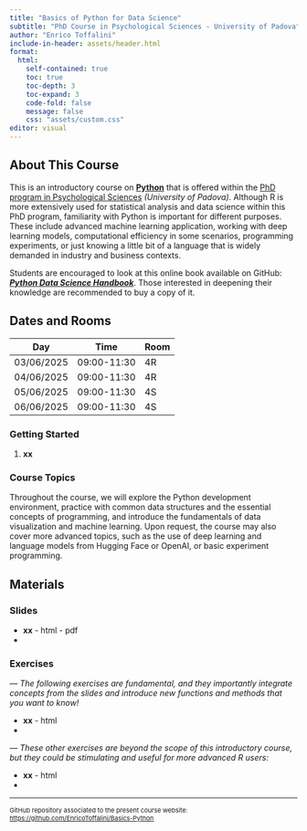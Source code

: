 ```yaml
---
title: "Basics of Python for Data Science"
subtitle: "PhD Course in Psychological Sciences - University of Padova"
author: "Enrico Toffalini"
include-in-header: assets/header.html
format: 
  html:
    self-contained: true
    toc: true   
    toc-depth: 3 
    toc-expand: 3 
    code-fold: false 
    message: false
    css: "assets/custom.css"
editor: visual
---
```


## About This Course

This is an introductory course on <a href="https://www.python.org/" target=_blank>**Python**</a> that is offered within the <a href="https://dottorato.psy.unipd.it/en">PhD program in Psychological Sciences</a> *(University of Padova)*. Although R is more extensively used for statistical analysis and data science within this PhD program, familiarity with Python is important for different purposes. These include advanced machine learning application, working with deep learning models, computational efficiency in some scenarios, programming experiments, or just knowing a little bit of a language that is widely demanded in industry and business contexts.

Students are encouraged to look at this online book available on GitHub: <a href="https://jakevdp.github.io/PythonDataScienceHandbook//" target="_blank">***Python Data Science Handbook***</a>. Those interested in deepening their knowledge are recommended to buy a copy of it.

## Dates and Rooms

| Day        | Time        | Room |
|------------|-------------|------|
| 03/06/2025 | 09:00-11:30 | 4R   |
| 04/06/2025 | 09:00-11:30 | 4R   |
| 05/06/2025 | 09:00-11:30 | 4S   |
| 06/06/2025 | 09:00-11:30 | 4S   |

### Getting Started

1.  **xx**

### Course Topics

Throughout the course, we will explore the Python development environment, practice with common data structures and the essential concepts of programming, and introduce the fundamentals of data visualization and machine learning. Upon request, the course may also cover more advanced topics, such as the use of deep learning and language models from Hugging Face or OpenAI, or basic experiment programming.

## Materials

### Slides

-   **xx** - html - pdf
-   

### Exercises

*— The following exercises are fundamental, and they importantly integrate concepts from the slides and introduce new functions and methods that you want to know!*

-   **xx** - html
-   

*— These other exercises are beyond the scope of this introductory course, but they could be stimulating and useful for more advanced R users:*

-   **xx** - html
-   

------------------------------------------------------------------------

::: {style="font-size:11px;"}
GitHub repository associated to the present course website: [https://github.com/EnricoToffalini/Basics-Python](https://github.com/EnricoToffalini/Basics-Python){target="_blank"}
:::
